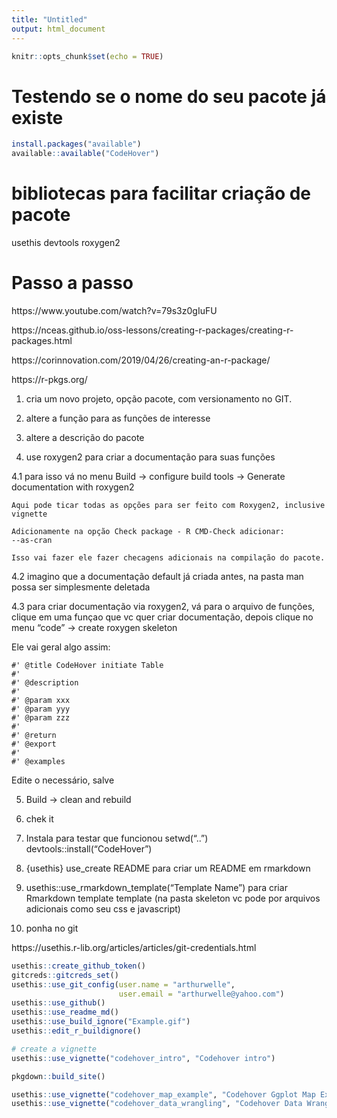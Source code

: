 ```yaml
---
title: "Untitled"
output: html_document
---
```


```r
knitr::opts_chunk$set(echo = TRUE)
```

# Testendo se o nome do seu pacote já existe

```r
install.packages("available")
available::available("CodeHover")

```

# bibliotecas para facilitar criação de pacote

usethis
devtools
roxygen2

# Passo a passo

https://www.youtube.com/watch?v=79s3z0gIuFU

https://nceas.github.io/oss-lessons/creating-r-packages/creating-r-packages.html

https://corinnovation.com/2019/04/26/creating-an-r-package/

https://r-pkgs.org/



1) cria um novo projeto, opção pacote, com versionamento no GIT.

2) altere a função para as funções de interesse

3) altere a descrição do pacote

4) use roxygen2 para criar a documentação para suas funções

  4.1 para isso vá no menu Build -> configure build tools -> Generate documentation with roxygen2
      
    Aqui pode ticar todas as opções para ser feito com Roxygen2, inclusive vignette
    
    Adicionamente na opção Check package - R CMD-Check adicionar:
    --as-cran
    
    Isso vai fazer ele fazer checagens adicionais na compilação do pacote.
  
  4.2 imagino que a documentação default já criada antes, na pasta man possa ser simplesmente deletada

  4.3 para criar documentação via roxygen2, vá para o arquivo de funções, clique em uma funçao que vc quer criar documentação, depois clique no menu "code" -> create roxygen skeleton
  
  Ele vai geral algo assim: 

    #' @title CodeHover initiate Table
    #'
    #' @description
    #'
    #' @param xxx
    #' @param yyy
    #' @param zzz
    #'
    #' @return
    #' @export
    #'
    #' @examples

  Edite o necessário, salve

5) Build -> clean and rebuild

6) chek it

7) Instala para testar que funcionou
setwd("..")
devtools::install("CodeHover")

8) {usethis} use_create README para criar um README em rmarkdown

9) usethis::use_rmarkdown_template("Template Name") para criar Rmarkdown template template (na pasta skeleton vc pode por arquivos adicionais como seu css e javascript)

10) ponha no git

https://usethis.r-lib.org/articles/articles/git-credentials.html

```r
usethis::create_github_token()
gitcreds::gitcreds_set()
usethis::use_git_config(user.name = "arthurwelle",
                        user.email = "arthurwelle@yahoo.com")
usethis::use_github()
usethis::use_readme_md()
usethis::use_build_ignore("Example.gif")
usethis::edit_r_buildignore()

# create a vignette
usethis::use_vignette("codehover_intro", "Codehover intro")

pkgdown::build_site()

usethis::use_vignette("codehover_map_example", "Codehover Ggplot Map Example")
usethis::use_vignette("codehover_data_wrangling", "Codehover Data Wrangling")
```

